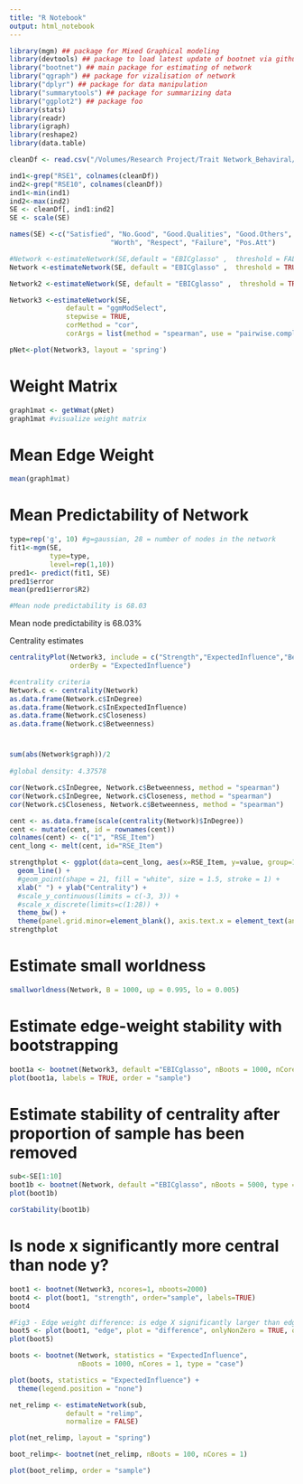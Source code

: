 ```yaml
---
title: "R Notebook"
output: html_notebook
---
```


```r
library(mgm) ## package for Mixed Graphical modeling
library(devtools) ## package to load latest update of bootnet via github
library("bootnet") ## main package for estimating of network
library("qgraph") ## package for vizalisation of network
library("dplyr") ## package for data manipulation
library("summarytools") ## package for summarizing data
library("ggplot2") ## package foo
library(stats)
library(readr)
library(igraph)
library(reshape2)
library(data.table)
```


```r
cleanDf <- read.csv("/Volumes/Research Project/Trait Network_Behaviral/individual difference/data analysis/output/cleanedDf_indDiff.csv")
```

```r
ind1<-grep("RSE1", colnames(cleanDf))
ind2<-grep("RSE10", colnames(cleanDf))
ind1<-min(ind1)
ind2<-max(ind2)
SE <- cleanDf[, ind1:ind2]
SE <- scale(SE)
```

```r
names(SE) <-c("Satisfied", "No.Good", "Good.Qualities", "Good.Others", "Not.Proud", "Useless", 
                         "Worth", "Respect", "Failure", "Pos.Att")
```


```r
#Network <-estimateNetwork(SE,default = "EBICglasso" ,  threshold = FALSE, corMethod = "cor_auto")
Network <-estimateNetwork(SE, default = "EBICglasso" ,  threshold = TRUE, corMethod = "cor", corArgs = list(method = "spearman", use = "pairwise.complete.obs"))

Network2 <-estimateNetwork(SE, default = "EBICglasso" ,  threshold = TRUE, corMethod = "cor_auto")

Network3 <-estimateNetwork(SE,
              default = "ggmModSelect",
              stepwise = TRUE,
              corMethod = "cor",
              corArgs = list(method = "spearman", use = "pairwise.complete.obs"))
```

```r
pNet<-plot(Network3, layout = 'spring')
```

# Weight Matrix

```r
graph1mat <- getWmat(pNet)
graph1mat #visualize weight matrix
```

# Mean Edge Weight

```r
mean(graph1mat)
```

# Mean Predictability of Network

```r
type=rep('g', 10) #g=gaussian, 28 = number of nodes in the network
fit1<-mgm(SE,
          type=type, 
          level=rep(1,10))
pred1<- predict(fit1, SE)
pred1$error
mean(pred1$error$R2)

#Mean node predictability is 68.03
```
Mean node predictability is 68.03%

Centrality estimates

```r
centralityPlot(Network3, include = c("Strength","ExpectedInfluence","Betweenness","Closeness"),
               orderBy = "ExpectedInfluence")
```



```r
#centrality criteria 
Network.c <- centrality(Network)
as.data.frame(Network.c$InDegree)
as.data.frame(Network.c$InExpectedInfluence)
as.data.frame(Network.c$Closeness)
as.data.frame(Network.c$Betweenness)
```

# 

```r
sum(abs(Network$graph))/2 
 
#global density: 4.37578
```


```r
cor(Network.c$InDegree, Network.c$Betweenness, method = "spearman") 
cor(Network.c$InDegree, Network.c$Closeness, method = "spearman") 
cor(Network.c$Closeness, Network.c$Betweenness, method = "spearman") 
```

```r
cent <- as.data.frame(scale(centrality(Network)$InDegree))
cent <- mutate(cent, id = rownames(cent))
colnames(cent) <- c("1", "RSE_Item")
cent_long <- melt(cent, id="RSE_Item")

strengthplot <- ggplot(data=cent_long, aes(x=RSE_Item, y=value, group=1)) +
  geom_line() +
  #geom_point(shape = 21, fill = "white", size = 1.5, stroke = 1) +
  xlab(" ") + ylab("Centrality") +
  #scale_y_continuous(limits = c(-3, 3)) + 
  #scale_x_discrete(limits=c(1:28)) +
  theme_bw() +
  theme(panel.grid.minor=element_blank(), axis.text.x = element_text(angle = 45, hjust = 1))
strengthplot
```

# Estimate small worldness

```r
smallworldness(Network, B = 1000, up = 0.995, lo = 0.005)
```

# Estimate edge-weight stability with bootstrapping

```r
boot1a <- bootnet(Network3, default ="EBICglasso", nBoots = 1000, nCores = 1)
plot(boot1a, labels = TRUE, order = "sample") 
```

# Estimate stability of centrality after proportion of sample has been removed

```r
sub<-SE[1:10]
boot1b <- bootnet(Network, default ="EBICglasso", nBoots = 5000, type = "case", statistics = c("strength", "edge", "betweenness", "closeness", "expectedInfluence", "distance"), caseN = 50)
plot(boot1b)
```

```r
corStability(boot1b)
```

# Is node x significantly more central than node y?

```r
boot1 <- bootnet(Network3, ncores=1, nboots=2000)
boot4 <- plot(boot1, "strength", order="sample", labels=TRUE) 
boot4
```

```r
#Fig3 - Edge weight difference: is edge X significantly larger than edge Y? Black=Y Gray=N 
boot5 <- plot(boot1, "edge", plot = "difference", onlyNonZero = TRUE, order = "sample")
plot(boot5)
```



```r
boots <- bootnet(Network, statistics = "ExpectedInfluence", 
                 nBoots = 1000, nCores = 1, type = "case")

plot(boots, statistics = "ExpectedInfluence") + 
  theme(legend.position = "none")
```

```r
net_relimp <- estimateNetwork(sub,
              default = "relimp",
              normalize = FALSE)
```

```r
plot(net_relimp, layout = "spring")
```

```r
boot_relimp<- bootnet(net_relimp, nBoots = 100, nCores = 1)
```

```r
plot(boot_relimp, order = "sample")
```














